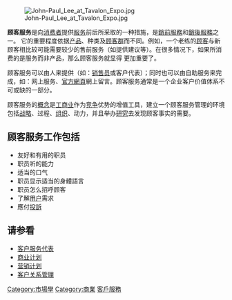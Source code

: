 [[File:John-Paul_Lee_at_Tavalon_Expo.jpg|thumb]]

'''顾客服务'''是向[[消费者|消费者]]提供[[服务|服务]]前后所采取的一种措施，是[[銷前服務|銷前服務]]和[[銷後服務|銷後服務]]之一。
它的重要程度依据[[产品|产品]]、种类及[[顾客群|顾客群]]而不同。例如，一个老练的[[顾客|顾客]]与新顾客相比较可能需要较少的售前服务（如提供建议等）。在很多情况下，如果所消费的是服务而非产品，那么顾客服务就显得
更加重要了。

顾客服务可以由人来提供（如：[[销售员|销售员]]或客户代表）；同时也可以由自助服务来完成，如：网上服务、[[官方網頁|官方網頁]]網上留言。顾客服务通常是一个企业客户价值体系不可或缺的一部分。

顾客服务的[[概念|概念]]是[[工商业|工商业]]作为[[竞争|竞争]]优势的增值工具，建立一个顾客服务管理的环境包括[[战略|战略]]、过程、[[组织_(社会学)|组织]]、动力，并且举办[[研究|研究]]去发现顾客事实的需要。

==顾客服务工作包括==
* 友好和有用的职员
* 职员听的能力
* 适当的口气
* 职员显示适当的身體語言
* 职员怎么招呼顾客
* 了解[[用户|用户]]需求
* 應付[[投訴|投訴]]

==请参看==
*[[客户服务代表|客户服务代表]]
*[[商业计划|商业计划]]
*[[营销计划|营销计划]]
*[[客户关系管理|客户关系管理]]

{{Authority control}}
{{Marketing-stub}}

[[Category:市場學|Category:市場學]]
[[Category:商業|Category:商業]]
[[Category:客戶服務|]]